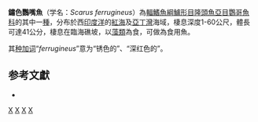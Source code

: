 {{Speciesbox 
| taxon = Scarus ferrugineus
| authority = [[Forsskål|Forsskål]], 1775
| status= LC
| status_system = iucn3.1
| synonyms = *''Pseudoscarus augustinus''<br /><small>Kossmann & Räuber, 1877</small>
*''Scarus aeruginosus''<br /><small>Valenciennes, 1840</small>
*''Scarus caerulescens''<br /><small>Valenciennes, 1840</small>
*''Scarus coerulescens''<br /><small>Valenciennes, 1840</small>
}}

'''鏽色鸚嘴魚'''（学名：''Scarus ferrugineus''）為[[輻鰭魚綱|輻鰭魚綱]][[鱸形目|鱸形目]][[隆頭魚亞目|隆頭魚亞目]][[鸚哥魚科|鸚哥魚科]]的其中一[[種|種]]，分布於西[[印度洋|印度洋]]的[[紅海|紅海]]及[[亞丁灣|亞丁灣]]海域，棲息深度1-60公尺，體長可達41公分，棲息在臨海礁坡，以[[藻類|藻類]]為食，可做為食用魚。

其[[种加词|种加词]]“''ferrugineus''”意为“锈色的”、“深红色的”。

== 参考文獻 ==
*{{FishBase_species|genus=Scarus|species=ferrugineus|year=2012|month=7}}

{{鱸形目小作品}}
{{Taxonbar|from=Q2073460}}

[[Category:IUCN红色名录无危物种|X]]
[[Category:食用魚|X]]
[[Category:鸚嘴魚屬|X]]
[[Category:1775年描述的魚類|X]]
